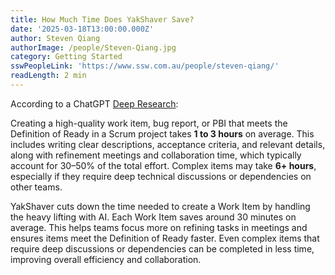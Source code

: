```yaml
---
title: How Much Time Does YakShaver Save?
date: '2025-03-18T13:00:00.000Z'
author: Steven Qiang
authorImage: /people/Steven-Qiang.jpg
category: Getting Started
sswPeopleLink: 'https://www.ssw.com.au/people/steven-qiang/'
readLength: 2 min
---
```


According to a ChatGPT [Deep Research](https://chatgpt.com/share/67d8bdb0-0f60-800d-af20-baba64a9a2eb?):

Creating a high-quality work item, bug report, or PBI that meets the Definition of Ready in a Scrum project takes **1 to 3 hours** on average. This includes writing clear descriptions, acceptance criteria, and relevant details, along with refinement meetings and collaboration time, which typically account for 30–50% of the total effort. Complex items may take **6+ hours**, especially if they require deep technical discussions or dependencies on other teams.

YakShaver cuts down the time needed to create a Work Item by handling the heavy lifting with AI. Each Work Item saves around 30 minutes on average. This helps teams focus more on refining tasks in meetings and ensures items meet the Definition of Ready faster. Even complex items that require deep discussions or dependencies can be completed in less time, improving overall efficiency and collaboration.
